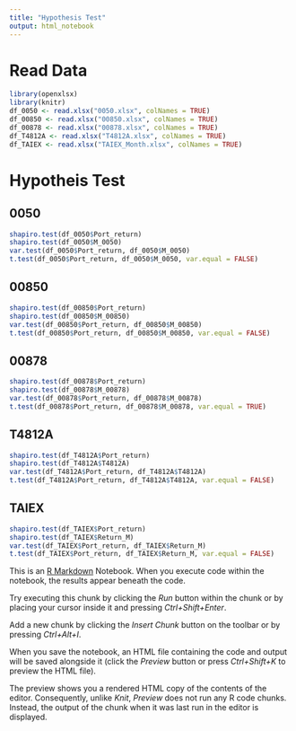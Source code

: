 ```yaml
---
title: "Hypothesis Test"
output: html_notebook
---
```


# Read Data
```r
library(openxlsx)
library(knitr)
df_0050 <- read.xlsx("0050.xlsx", colNames = TRUE)
df_00850 <- read.xlsx("00850.xlsx", colNames = TRUE)
df_00878 <- read.xlsx("00878.xlsx", colNames = TRUE)
df_T4812A <- read.xlsx("T4812A.xlsx", colNames = TRUE)
df_TAIEX <- read.xlsx("TAIEX_Month.xlsx", colNames = TRUE)
```
# Hypotheis Test

## 0050
```r
shapiro.test(df_0050$Port_return)
shapiro.test(df_0050$M_0050)
var.test(df_0050$Port_return, df_0050$M_0050)
t.test(df_0050$Port_return, df_0050$M_0050, var.equal = FALSE)
```
## 00850
```r
shapiro.test(df_00850$Port_return)
shapiro.test(df_00850$M_00850)
var.test(df_00850$Port_return, df_00850$M_00850)
t.test(df_00850$Port_return, df_00850$M_00850, var.equal = FALSE)
```
## 00878
```r
shapiro.test(df_00878$Port_return)
shapiro.test(df_00878$M_00878)
var.test(df_00878$Port_return, df_00878$M_00878)
t.test(df_00878$Port_return, df_00878$M_00878, var.equal = TRUE)
```
## T4812A
```r
shapiro.test(df_T4812A$Port_return)
shapiro.test(df_T4812A$T4812A)
var.test(df_T4812A$Port_return, df_T4812A$T4812A)
t.test(df_T4812A$Port_return, df_T4812A$T4812A, var.equal = FALSE)
```
## TAIEX
```r
shapiro.test(df_TAIEX$Port_return)
shapiro.test(df_TAIEX$Return_M)
var.test(df_TAIEX$Port_return, df_TAIEX$Return_M)
t.test(df_TAIEX$Port_return, df_TAIEX$Return_M, var.equal = FALSE)
```




This is an [R Markdown](http://rmarkdown.rstudio.com) Notebook. When you execute code within the notebook, the results appear beneath the code. 

Try executing this chunk by clicking the *Run* button within the chunk or by placing your cursor inside it and pressing *Ctrl+Shift+Enter*. 

Add a new chunk by clicking the *Insert Chunk* button on the toolbar or by pressing *Ctrl+Alt+I*.

When you save the notebook, an HTML file containing the code and output will be saved alongside it (click the *Preview* button or press *Ctrl+Shift+K* to preview the HTML file).

The preview shows you a rendered HTML copy of the contents of the editor. Consequently, unlike *Knit*, *Preview* does not run any R code chunks. Instead, the output of the chunk when it was last run in the editor is displayed.
